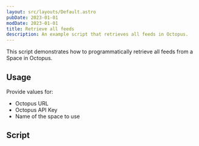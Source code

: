 ```yaml
---
layout: src/layouts/Default.astro
pubDate: 2023-01-01
modDate: 2023-01-01
title: Retrieve all feeds
description: An example script that retrieves all feeds in Octopus.
---
```


This script demonstrates how to programmatically retrieve all feeds from a Space in Octopus.

## Usage

Provide values for:

- Octopus URL
- Octopus API Key
- Name of the space to use

## Script

<GetFeedsScripts />
